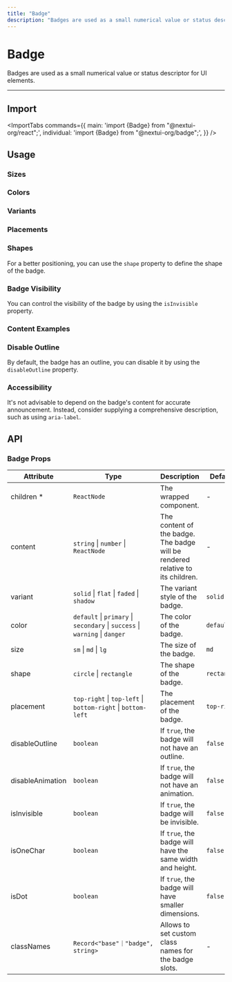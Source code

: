 ```yaml
---
title: "Badge"
description: "Badges are used as a small numerical value or status descriptor for UI elements."
---
```



# Badge

Badges are used as a small numerical value or status descriptor for UI elements.

<ComponentLinks component="badge" />

---

<CarbonAd/>

## Import

<ImportTabs
  commands={{
    main: 'import {Badge} from "@nextui-org/react";',
    individual: 'import {Badge} from "@nextui-org/badge";',
  }}
/>

## Usage

<CodeDemo title="Usage" files={badgeContent.usage} />

### Sizes

<CodeDemo title="Sizes" files={badgeContent.sizes} />

### Colors

<CodeDemo title="Colors" files={badgeContent.colors} />

### Variants

<CodeDemo title="Variants" files={badgeContent.variants} />

### Placements

<CodeDemo title="Placements" files={badgeContent.placements} />

### Shapes

For a better positioning, you can use the `shape` property to define the shape of the badge.

<CodeDemo title="Shapes" files={badgeContent.shapes} />

### Badge Visibility

You can control the visibility of the badge by using the `isInvisible` property.

<CodeDemo title="Badge visibility" files={badgeContent.visibility} />

### Content Examples

<CodeDemo title="Content examples" files={badgeContent.contentExamples} />

### Disable Outline

By default, the badge has an outline, you can disable it by using the `disableOutline` property.

<CodeDemo title="Disable outline" files={badgeContent.disableOutline} />

### Accessibility

It's not advisable to depend on the badge's content for accurate announcement.
Instead, consider supplying a comprehensive description, such as using `aria-label`.

<CodeDemo title="Accessibility" files={badgeContent.a11y} />

<Spacer y={4} />

## API

### Badge Props

| Attribute        | Type                                                                        | Description                                                                    | Default     |
| ---------------- | --------------------------------------------------------------------------- | ------------------------------------------------------------------------------ | ----------- |
| children \*      | `ReactNode`                                                                 | The wrapped component.                                                         | -           |
| content          | `string` \| `number` \| `ReactNode`                                         | The content of the badge. The badge will be rendered relative to its children. | -           |
| variant          | `solid` \| `flat` \| `faded` \| `shadow`                                    | The variant style of the badge.                                                | `solid`     |
| color            | `default` \| `primary` \| `secondary` \| `success` \| `warning` \| `danger` | The color of the badge.                                                        | `default`   |
| size             | `sm` \| `md` \| `lg`                                                        | The size of the badge.                                                         | `md`        |
| shape            | `circle` \| `rectangle`                                                     | The shape of the badge.                                                        | `rectangle` |
| placement        | `top-right` \| `top-left` \| `bottom-right` \| `bottom-left`                | The placement of the badge.                                                    | `top-right` |
| disableOutline   | `boolean`                                                                   | If `true`, the badge will not have an outline.                                 | `false`     |
| disableAnimation | `boolean`                                                                   | If `true`, the badge will not have an animation.                               | `false`     |
| isInvisible      | `boolean`                                                                   | If `true`, the badge will be invisible.                                        | `false`     |
| isOneChar        | `boolean`                                                                   | If `true`, the badge will have the same width and height.                      | `false`     |
| isDot            | `boolean`                                                                   | If `true`, the badge will have smaller dimensions.                             | `false`     |
| classNames       | `Record<"base"｜"badge", string>`                                           | Allows to set custom class names for the badge slots.                          | -           |
